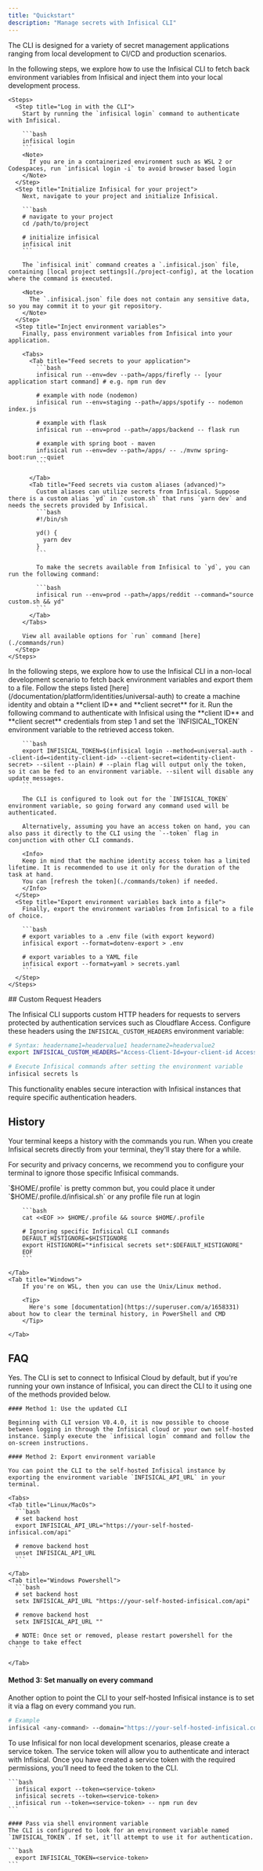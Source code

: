 ```yaml
---
title: "Quickstart"
description: "Manage secrets with Infisical CLI"
---
```


The CLI is designed for a variety of secret management applications ranging from local development to CI/CD and production scenarios.

<Tabs>
  <Tab title="Local development">
    In the following steps, we explore how to use the Infisical CLI to fetch back environment variables from Infisical
    and inject them into your local development process.
  
    <Steps>
      <Step title="Log in with the CLI">
        Start by running the `infisical login` command to authenticate with Infisical.
        
        ```bash
        infisical login
        ```
        <Note>
          If you are in a containerized environment such as WSL 2 or Codespaces, run `infisical login -i` to avoid browser based login
        </Note>
      </Step>
      <Step title="Initialize Infisical for your project">
        Next, navigate to your project and initialize Infisical.
        
        ```bash
        # navigate to your project
        cd /path/to/project

        # initialize infisical
        infisical init
        ```

        The `infisical init` command creates a `.infisical.json` file, containing [local project settings](./project-config), at the location where the command is executed.

        <Note>
          The `.infisical.json` file does not contain any sensitive data, so you may commit it to your git repository.
        </Note>
      </Step>
      <Step title="Inject environment variables">
        Finally, pass environment variables from Infisical into your application.

        <Tabs>
          <Tab title="Feed secrets to your application">
            ```bash
            infisical run --env=dev --path=/apps/firefly -- [your application start command] # e.g. npm run dev

            # example with node (nodemon)
            infisical run --env=staging --path=/apps/spotify -- nodemon index.js

            # example with flask
            infisical run --env=prod --path=/apps/backend -- flask run

            # example with spring boot - maven
            infisical run --env=dev --path=/apps/ -- ./mvnw spring-boot:run --quiet
            ```

          </Tab>
          <Tab title="Feed secrets via custom aliases (advanced)">
            Custom aliases can utilize secrets from Infisical. Suppose there is a custom alias `yd` in `custom.sh` that runs `yarn dev` and needs the secrets provided by Infisical.
            ```bash
            #!/bin/sh

            yd() {
              yarn dev
            }
            ```

            To make the secrets available from Infisical to `yd`, you can run the following command:

            ```bash
            infisical run --env=prod --path=/apps/reddit --command="source custom.sh && yd"
            ```
          </Tab>
        </Tabs>

        View all available options for `run` command [here](./commands/run)
      </Step>
    </Steps>

  </Tab>

  <Tab title="Staging, production & all other use cases">
    In the following steps, we explore how to use the Infisical CLI in a non-local development scenario
    to fetch back environment variables and export them to a file.
    <Steps>
      <Step title="Create a machine identity and obtain credentials for it">
        Follow the steps listed [here](/documentation/platform/identities/universal-auth) to create a machine identity and obtain a **client ID** and **client secret** for it.
      </Step>
      <Step title="Obtain a machine identity access token">
        Run the following command to authenticate with Infisical using the **client ID** and **client secret** credentials from step 1 and set the `INFISICAL_TOKEN` environment variable to the retrieved access token.
        
        ```bash
        export INFISICAL_TOKEN=$(infisical login --method=universal-auth --client-id=<identity-client-id> --client-secret=<identity-client-secret> --silent --plain) # --plain flag will output only the token, so it can be fed to an environment variable. --silent will disable any update messages.
        ```

        The CLI is configured to look out for the `INFISICAL_TOKEN` environment variable, so going forward any command used will be authenticated.

        Alternatively, assuming you have an access token on hand, you can also pass it directly to the CLI using the `--token` flag in conjunction with other CLI commands.

        <Info>
        Keep in mind that the machine identity access token has a limited lifetime. It is recommended to use it only for the duration of the task at hand.
        You can [refresh the token](./commands/token) if needed.
        </Info>
      </Step>
      <Step title="Export environment variables back into a file">
        Finally, export the environment variables from Infisical to a file of choice.

        ```bash
        # export variables to a .env file (with export keyword)
        infisical export --format=dotenv-export > .env

        # export variables to a YAML file
        infisical export --format=yaml > secrets.yaml
        ```
      </Step>
    </Steps>

  </Tab>
</Tabs>

<Tip>
  ## Custom Request Headers

  The Infisical CLI supports custom HTTP headers for requests to servers protected by authentication services such as Cloudflare Access. Configure these headers using the `INFISICAL_CUSTOM_HEADERS` environment variable:

  ```bash
  # Syntax: headername1=headervalue1 headername2=headervalue2
  export INFISICAL_CUSTOM_HEADERS="Access-Client-Id=your-client-id Access-Client-Secret=your-client-secret"

  # Execute Infisical commands after setting the environment variable
  infisical secrets ls
  ```

  This functionality enables secure interaction with Infisical instances that require specific authentication headers.
</Tip>

## History

Your terminal keeps a history with the commands you run. When you create Infisical secrets directly from your terminal, they'll stay there for a while.

For security and privacy concerns, we recommend you to configure your terminal to ignore those specific Infisical commands.

<Accordion title="Ignore commands">
  <Tabs>
    <Tab title="Unix/Linux">
        <Tip>
          `$HOME/.profile` is pretty common but, you could place it under `$HOME/.profile.d/infisical.sh` or any profile file run at login 
        </Tip>

        ```bash
        cat <<EOF >> $HOME/.profile && source $HOME/.profile

        # Ignoring specific Infisical CLI commands
        DEFAULT_HISTIGNORE=$HISTIGNORE
        export HISTIGNORE="*infisical secrets set*:$DEFAULT_HISTIGNORE"
        EOF
        ```

    </Tab>
    <Tab title="Windows">
        If you're on WSL, then you can use the Unix/Linux method.

        <Tip>
          Here's some [documentation](https://superuser.com/a/1658331) about how to clear the terminal history, in PowerShell and CMD
        </Tip>

    </Tab>

  </Tabs>
</Accordion>

## FAQ

<AccordionGroup>
  <Accordion title="Can I connect the CLI to my self-hosted Infisical instance?">
    Yes. The CLI is set to connect to Infisical Cloud by default, but if you're running your own instance of Infisical, you can direct the CLI to it using one of the methods provided below.

    #### Method 1: Use the updated CLI

    Beginning with CLI version V0.4.0, it is now possible to choose between logging in through the Infisical cloud or your own self-hosted instance. Simply execute the `infisical login` command and follow the on-screen instructions.

    #### Method 2: Export environment variable

    You can point the CLI to the self-hosted Infisical instance by exporting the environment variable `INFISICAL_API_URL` in your terminal.

    <Tabs>
    <Tab title="Linux/MacOs">
      ```bash
      # set backend host
      export INFISICAL_API_URL="https://your-self-hosted-infisical.com/api"

      # remove backend host
      unset INFISICAL_API_URL
      ```

    </Tab>
    <Tab title="Windows Powershell">
      ```bash
      # set backend host
      setx INFISICAL_API_URL "https://your-self-hosted-infisical.com/api"

      # remove backend host
      setx INFISICAL_API_URL ""

      # NOTE: Once set or removed, please restart powershell for the change to take effect
      ```

    </Tab>

  </Tabs>

#### Method 3: Set manually on every command

Another option to point the CLI to your self-hosted Infisical instance is to set it via a flag on every command you run.

```bash
# Example
infisical <any-command> --domain="https://your-self-hosted-infisical.com/api"
```

  </Accordion>
  <Accordion title="Can I use the CLI with service tokens?">
    To use Infisical for non local development scenarios, please create a service token. The service token will allow you to authenticate and interact with Infisical. Once you have created a service token with the required permissions, you’ll need to feed the token to the CLI.

    ```bash
      infisical export --token=<service-token>
      infisical secrets --token=<service-token>
      infisical run --token=<service-token> -- npm run dev
    ```

    #### Pass via shell environment variable
    The CLI is configured to look for an environment variable named `INFISICAL_TOKEN`. If set, it’ll attempt to use it for authentication.

    ```bash
      export INFISICAL_TOKEN=<service-token>
    ```

  </Accordion>
</AccordionGroup>
